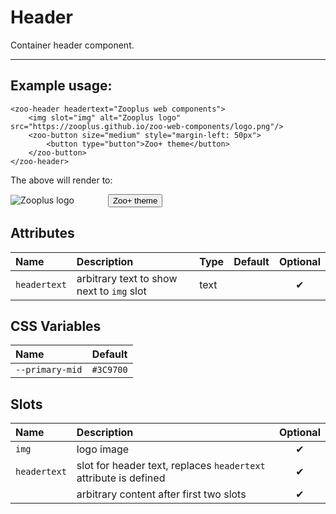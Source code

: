 # Header

Container header component.

***

## Example usage:
	<zoo-header headertext="Zooplus web components">
		<img slot="img" alt="Zooplus logo" src="https://zooplus.github.io/zoo-web-components/logo.png"/>
		<zoo-button size="medium" style="margin-left: 50px">
			<button type="button">Zoo+ theme</button>
		</zoo-button>
	</zoo-header>

The above will render to:

<zoo-header headertext="Zooplus web components">
	<img slot="img" alt="Zooplus logo" src="https://zooplus.github.io/zoo-web-components/logo.png"/>
	<zoo-button size="medium" style="margin-left: 50px">
		<button type="button">Zoo+ theme</button>
	</zoo-button>
</zoo-header>

## Attributes
|   **Name**  |                 **Description**              | **Type** | **Default** | **Optional** |
| :--------- | :-------------------------------------------|:--------|:-----------:|:-----------:|
| `headertext`| arbitrary text to show next to `img` slot    | text     |             |   ✔
## CSS Variables
|        **Name**        |   **Default**  |
| :-------------------- |:--------------:|
| `--primary-mid`        |    `#3C9700`   |
## Slots
|     **Name**   |           **Description**          | **Optional** | 
| :------------ | :---------------------------------|:------------:|
|  `img`         | logo image                  | ✔
|  `headertext`  | slot for header text, replaces `headertext` attribute is defined | ✔
|                | arbitrary content after first two slots                  | ✔
